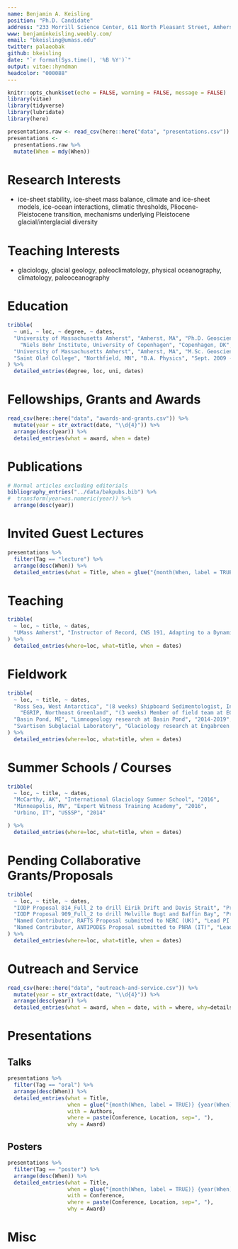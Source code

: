 ```yaml
---
name: Benjamin A. Keisling
position: "Ph.D. Candidate"
address: "233 Morrill Science Center, 611 North Pleasant Street, Amherst, MA 01003"
www: benjaminkeisling.weebly.com/
email: "bkeisling@umass.edu"
twitter: palaeobak
github: bkeisling
date: "`r format(Sys.time(), '%B %Y')`"
output: vitae::hyndman
headcolor: "000088"
---
```



```r
knitr::opts_chunk$set(echo = FALSE, warning = FALSE, message = FALSE)
library(vitae)
library(tidyverse)
library(lubridate)
library(here)
```

```r
presentations.raw <- read_csv(here::here("data", "presentations.csv"))
presentations <- 
  presentations.raw %>% 
  mutate(When = mdy(When))
```


# Research Interests
* ice-sheet stability, ice-sheet mass balance, climate and ice-sheet models, ice-ocean interactions, climatic thresholds, Pliocene-Pleistocene transition, mechanisms underlying Pleistocene glacial/interglacial diversity

# Teaching Interests
* glaciology, glacial geology, paleoclimatology, physical oceanography, climatology, paleoceanography

# Education

```r
tribble(
  ~ uni, ~ loc, ~ degree, ~ dates,
  "University of Massachusetts Amherst", "Amherst, MA", "Ph.D. Geosciences", "Sept. 2015 - May 2019", 
    "Niels Bohr Institute, University of Copenhagen", "Copenhagen, DK", "Visiting Fellow, Centre of Ice and Climate", "Aug. 2016 - June 2017", 
  "University of Massachusetts Amherst", "Amherst, MA", "M.Sc. Geosciences", "Sept. 2013 - May 2015", 
  "Saint Olaf College", "Northfield, MN", "B.A. Physics", "Sept. 2009 - May 2013"
) %>% 
  detailed_entries(degree, loc, uni, dates)
```

# Fellowships, Grants and Awards

```r
read_csv(here::here("data", "awards-and-grants.csv")) %>% 
  mutate(year = str_extract(date, "\\d{4}")) %>% 
  arrange(desc(year)) %>% 
  detailed_entries(what = award, when = date)
```

# Publications

```r
# Normal articles excluding editorials
bibliography_entries("../data/bakpubs.bib") %>%
#  transform(year=as.numeric(year)) %>%
  arrange(desc(year))
```

# Invited Guest Lectures

```r
presentations %>% 
  filter(Tag == "lecture") %>% 
  arrange(desc(When)) %>% 
  detailed_entries(what = Title, when = glue("{month(When, label = TRUE)} {year(When)}"), where = paste(Location,Award,sep=" host: "))
```

# Teaching

```r
tribble(
  ~ loc, ~ title, ~ dates,
  "UMass Amherst", "Instructor of Record, CNS 191, Adapting to a Dynamic Environment", "2015" 
) %>% 
  detailed_entries(where=loc, what=title, when = dates)
```

# Fieldwork

```r
tribble(
  ~ loc, ~ title, ~ dates,
  "Ross Sea, West Antarctica", "(8 weeks) Shipboard Sedimentologist, International Ocean Discovery Program (IODP) Expedition 374", "2018",
    "EGRIP, Northeast Greenland", "(3 weeks) Member of field team at EGRIP ice core drill site in NE Greenland", "2017",
  "Basin Pond, ME", "Limnogeology research at Basin Pond", "2014-2019",
  "Svartisen Subglacial Laboratory", "Glaciology research at Engabreen Glacier, Arctic Norway", "2012"
) %>% 
  detailed_entries(where=loc, what=title, when = dates)
```

# Summer Schools / Courses

```r
tribble(
  ~ loc, ~ title, ~ dates,
  "McCarthy, AK", "International Glaciology Summer School", "2016",
  "Minneapolis, MN", "Expert Witness Training Academy", "2016",
  "Urbino, IT", "USSSP", "2014"

) %>% 
  detailed_entries(where=loc, what=title, when = dates)
```

# Pending Collaborative Grants/Proposals

```r
tribble(
  ~ loc, ~ title, ~ dates,
  "IODP Proposal 814_Full_2 to drill Eirik Drift and Davis Strait", "Proponent", "2018",
  "IODP Proposal 909_Full_2 to drill Melville Bugt and Baffin Bay", "Proponent", "2018",
  "Named Contributor, RAFTS Proposal submitted to NERC (UK)", "Lead PI: Tina Van de Flierdt", "2018",
  "Named Contributor, ANTIPODES Proposal submitted to PNRA (IT)", "Lead PI: Florence Colleoni", "2018"
) %>% 
  detailed_entries(where=loc, what=title, when = dates)
```

# Outreach and Service

```r
read_csv(here::here("data", "outreach-and-service.csv")) %>% 
  mutate(year = str_extract(date, "\\d{4}")) %>% 
  arrange(desc(year)) %>% 
  detailed_entries(what = award, when = date, with = where, why=details)
```



# Presentations

## Talks

```r
presentations %>% 
  filter(Tag == "oral") %>% 
  arrange(desc(When)) %>% 
  detailed_entries(what = Title,
                   when = glue("{month(When, label = TRUE)} {year(When)}"),
                   with = Authors,
                   where = paste(Conference, Location, sep=", "),
                   why = Award)
```

## Posters

```r
presentations %>% 
  filter(Tag == "poster") %>% 
  arrange(desc(When)) %>% 
  detailed_entries(what = Title,
                   when = glue("{month(When, label = TRUE)} {year(When)}"),
                   with = Conference,
                   where = paste(Conference, Location, sep=", "),
                   why = Award)
```



# Misc